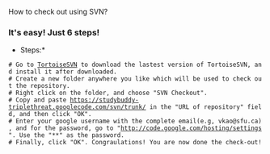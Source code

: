 How to check out using SVN?

===It's easy! Just 6 steps!===
*Steps:*
 # Go to [http://tortoisesvn.tigris.org/ TortoiseSVN] to download the lastest version of TortoiseSVN, and install it after downloaded.
 # Create a new folder anywhere you like which will be used to check out the repository.
 # Right click on the folder, and choose "SVN Checkout".
 # Copy and paste https://studybuddy-triplethreat.googlecode.com/svn/trunk/ in the "URL of repository" field, and then click "OK".
 # Enter your google username with the complete email(e.g, vkao@sfu.ca), and for the password, go to "http://code.google.com/hosting/settings". Use the "*{{{GoogleCode.com Password}}}*" as the password.
 # Finally, click "OK". Congraulations! You are now done the check-out!